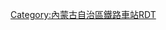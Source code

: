 <noinclude>{{BS-map
| title = 中鸡站站线布置图
| map = </noinclude>
\\\CONTg\CONTg\~~ ~~[[包西铁路]][[上行线|上]]/[[下行线]][[包头站]]方向
\\\STRg\STRf\
\\\STR\STR\
\\\ABZg2\STR+c3\
\\\STR+c1\ABZg+4\
\\\STR\STR\
\ENDEa\\STR+c2\ABZg3\
\STR\ENDEa\ABZg+1\STR+c4\
\STR\STR\STR\STR\
\STR2\STR+c3\STR\STR\
\STRc1\ABZg+4\STR\STR\
\\STR+c2\ABZg3\ABZg2\STRc3
\\ABZg+1\STR+c4\STR+c1\STR+4
\\STR\STR\STR\STR
\STRc2\ABZg3\STR\STR\STR
STRc2\ABZ1+3f\STR+c4\STR\STR\STR
STR+1\STR+c4\STR\STR\STR\STR
STR\STR\STR\STR\STR\STR
STR\STR\STR\STR\STR\STR
STR\STR\STR\STR\STR\STR
STR\STR\STR\STR\STR\STR
STR\STR\STR\STR\STR\STR
STR\STR\STR\STR\STR+c2\STR3
STR\STR\STR\STR\ABZg+1\STRc4
STR\STR\STR\STR\STR\
STR2\STR+c3\STR\STR+c2\ABZg3\
STRc1\ABZg+4\STR\ABZg+1\STR+c4\
\STR\STR\STR\STR\
\STR\STR2\STR+c3\STR\
\STR\STRc1\ABZg+4\STR\
\STR\\STR\STR\
\STR\\ABZg2\STR+c3\
\STR\\STR+c1\ABZg+4\
\ENDEe\\STRg\STRf\
\\\CONTf\CONTf\~~ ~~[[包西铁路]]上/下行线[[新丰镇站]]方向
<noinclude>}}

{{Rdt intro|[[中鸡站]]}}

[[Category:內蒙古自治區鐵路車站RDT]]
</noinclude>
